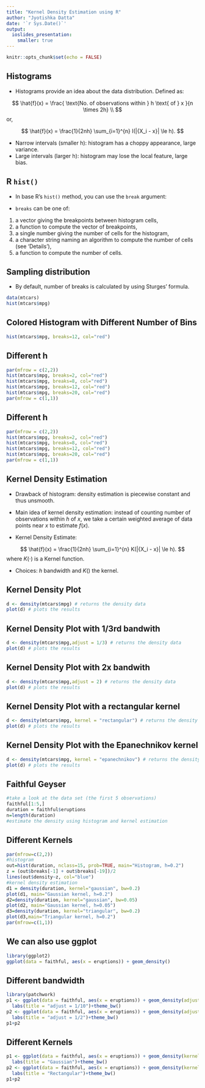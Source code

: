 ```yaml
---
title: "Kernel Density Estimation using R"
author: "Jyotishka Datta"
date: '`r Sys.Date()`'
output: 
  ioslides_presentation:
    smaller: true
---
```


```r
knitr::opts_chunk$set(echo = FALSE)
```

## Histograms 

-  Histograms provide an idea about the data distribution. Defined as:

$$
\hat{f}(x) = \frac{ \text{No. of observations within } h \text{ of } x }{n \times 2h} \\
$$
or, 

$$
	\hat{f}(x) = \frac{1}{2nh} \sum_{i=1}^{n} I(|{X_i - x}| \le h).
$$

-  Narrow intervals (smaller h): histogram has a choppy appearance, large variance.
 - Large intervals (larger h): histogram may lose the local feature, large bias.

## R `hist()` {.smaller}

- In base R's `hist()` method, you can use the `break` argument:

-  `breaks` can be one of:

1. a vector giving the breakpoints between histogram cells,
2. a function to compute the vector of breakpoints,
3. a single number giving the number of cells for the histogram,
4. a character string naming an algorithm to compute the number of cells (see ‘Details’),
5. a function to compute the number of cells.


## Sampling distribution 

- By default, number of breaks is calculated by using Sturges' formula. 

```r
data(mtcars)
hist(mtcars$mpg)
```

## Colored Histogram with Different Number of Bins

```r
hist(mtcars$mpg, breaks=12, col="red")
```

## Different h 

```r
par(mfrow = c(2,2))
hist(mtcars$mpg, breaks=2, col="red")
hist(mtcars$mpg, breaks=8, col="red")
hist(mtcars$mpg, breaks=12, col="red")
hist(mtcars$mpg, breaks=20, col="red")
par(mfrow = c(1,1))

```

## Different h 

```r
par(mfrow = c(2,2))
hist(mtcars$mpg, breaks=2, col="red")
hist(mtcars$mpg, breaks=8, col="red")
hist(mtcars$mpg, breaks=12, col="red")
hist(mtcars$mpg, breaks=20, col="red")
par(mfrow = c(1,1))

```

## Kernel Density Estimation

-  Drawback of histogram: density estimation is piecewise constant and thus unsmooth.
-  Main idea of kernel density estimation: instead of counting number of observations within $h$ of $x$, we take a certain weighted average of data points near $x$ to estimate $f(x)$.
  
-  Kernel Density Estimate:

$$
	\hat{f}(x) = \frac{1}{2nh} \sum_{i=1}^{n} K(|{X_i - x}| \le h).
$$
where $K(\cdot)$ is a Kernel function. 

- Choices: $h$ bandwidth and $K()$ the kernel.
	

## Kernel Density Plot

```r
d <- density(mtcars$mpg) # returns the density data 
plot(d) # plots the results
```

## Kernel Density Plot with 1/3rd bandwith 

```r
d <- density(mtcars$mpg,adjust = 1/3) # returns the density data 
plot(d) # plots the results
```

## Kernel Density Plot with 2x bandwith 

```r
d <- density(mtcars$mpg,adjust = 2) # returns the density data 
plot(d) # plots the results
```

## Kernel Density Plot with a rectangular kernel

```r
d <- density(mtcars$mpg, kernel = "rectangular") # returns the density data 
plot(d) # plots the results
```

## Kernel Density Plot with the Epanechnikov kernel

```r
d <- density(mtcars$mpg, kernel = "epanechnikov") # returns the density data 
plot(d) # plots the results
```

## Faithful Geyser 

```r
#take a look at the data set (the first 5 observations)
faithful[1:5,]
duration = faithful$eruptions
n=length(duration)
#estimate the density using histogram and kernel estimation
```

## Different Kernels 

```r
par(mfrow=c(2,2))
#histogram
out=hist(duration, nclass=15, prob=TRUE, main="Histogram, h=0.2")
z = (out$breaks[-1] + out$breaks[-19])/2
lines(out$density~z, col="blue")
#kernel density estimation
d1 = density(duration, kernel="gaussian", bw=0.2)
plot(d1, main="Gaussian kernel, h=0.2")
d2=density(duration, kernel="gaussian", bw=0.05)
plot(d2, main="Gaussian kernel, h=0.05")
d3=density(duration, kernel="triangular", bw=0.2)
plot(d3,main="Triangular kernel, h=0.2")
par(mfrow=c(1,1))
```


## We can also use ggplot

```r
library(ggplot2)
ggplot(data = faithful, aes(x = eruptions)) + geom_density()
```

## Different bandwidth {.smaller}

```r
library(patchwork)
p1 <- ggplot(data = faithful, aes(x = eruptions)) + geom_density(adjust = 1/10) +
  labs(title = "adjust = 1/10")+theme_bw()
p2 <- ggplot(data = faithful, aes(x = eruptions)) + geom_density(adjust = 1/2) +
  labs(title = "adjust = 1/2")+theme_bw()
p1+p2
```


## Different Kernels {.smaller}

```r
p1 <- ggplot(data = faithful, aes(x = eruptions)) + geom_density(kernel = "gaussian") +
  labs(title = "Gaussian")+theme_bw()
p2 <- ggplot(data = faithful, aes(x = eruptions)) + geom_density(kernel = "rectangular") +
  labs(title = "Rectangular")+theme_bw()
p1+p2
```
